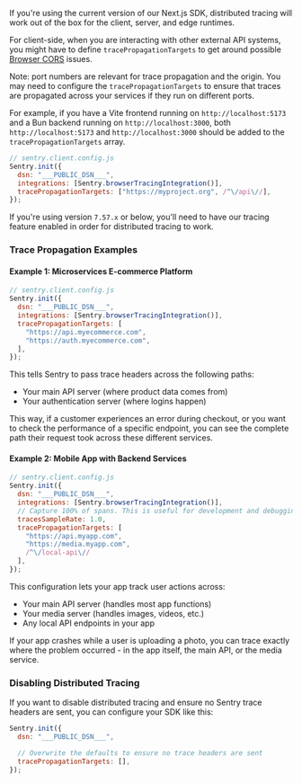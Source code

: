 If you're using the current version of our Next.js SDK, distributed tracing will work out of the box for the client, server, and edge runtimes.

For client-side, when you are interacting with other external API systems, you might have to define `tracePropagationTargets` to get around possible [Browser CORS](https://developer.mozilla.org/en-US/docs/Web/HTTP/CORS) issues.

<Alert>

Note: port numbers are relevant for trace propagation and the origin. You may need to configure the `tracePropagationTargets` to ensure that traces are propagated across your services if they run on different ports. 

For example, if you have a Vite frontend running on `http://localhost:5173` and a Bun backend running on `http://localhost:3000`, both `http://localhost:5173` and `http://localhost:3000` should be added to the `tracePropagationTargets` array.

</Alert>

```javascript
// sentry.client.config.js
Sentry.init({
  dsn: "___PUBLIC_DSN___",
  integrations: [Sentry.browserTracingIntegration()],
  tracePropagationTargets: ["https://myproject.org", /^\/api\//],
});
```

If you're using version `7.57.x` or below, you'll need to have our <PlatformLink to="/tracing/">tracing feature enabled</PlatformLink> in order for distributed tracing to work.

### Trace Propagation Examples

#### Example 1: Microservices E-commerce Platform

```javascript
// sentry.client.config.js
Sentry.init({
  dsn: "___PUBLIC_DSN___",
  integrations: [Sentry.browserTracingIntegration()],
  tracePropagationTargets: [
    "https://api.myecommerce.com",
    "https://auth.myecommerce.com",
  ],
});
```

This tells Sentry to pass trace headers across the following paths:

* Your main API server (where product data comes from)
* Your authentication server (where logins happen)

This way, if a customer experiences an error during checkout, or you want to check the performance of a specific endpoint, you can see the complete path their request took across these different services.

#### Example 2: Mobile App with Backend Services

```javascript
// sentry.client.config.js
Sentry.init({
  dsn: "___PUBLIC_DSN___",
  integrations: [Sentry.browserTracingIntegration()],
  // Capture 100% of spans. This is useful for development and debugging. Consider reducing in production or using traceSampler
  tracesSampleRate: 1.0,
  tracePropagationTargets: [
    "https://api.myapp.com",
    "https://media.myapp.com",
    /^\/local-api\//
  ],
});
```

This configuration lets your app track user actions across:

* Your main API server (handles most app functions)
* Your media server (handles images, videos, etc.)
* Any local API endpoints in your app

If your app crashes while a user is uploading a photo, you can trace exactly where the problem occurred - in the app itself, the main API, or the media service.

### Disabling Distributed Tracing

If you want to disable distributed tracing and ensure no Sentry trace headers are sent, you can configure your SDK like this:

```javascript
Sentry.init({
  dsn: "___PUBLIC_DSN___",

  // Overwrite the defaults to ensure no trace headers are sent
  tracePropagationTargets: [],
});
```
